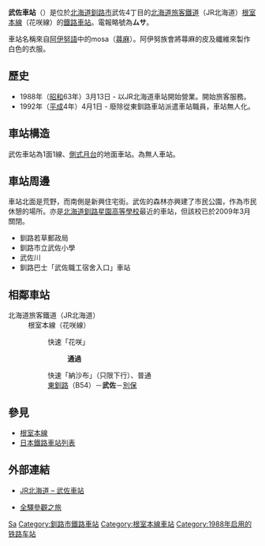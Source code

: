 {{noteTA
|T=zh-tw:武佐車站 (北海道);zh-hk:武佐站 (北海道);
|1=zh-tw:武佐車站;zh-hk:武佐站;
|2=zh-tw:東釧路車站;zh-hk:東釧路站;
|3=zh-tw:別保車站;zh-hk:別保站;
}}
{{日本車站資訊
|公司色 = #2cb431
|文字色 = 
|站名 = 武佐車站
|圖片 = JR Musa sta 002.jpg
|pxl = 240px
|圖片說明 = 月臺
|日文原名 = 武佐
|平假名 = むさ
|羅馬拼音 = Musa
|副站名 = 
|前一站 = B54 [[東釧路車站|東釧路]]
|前一站距離 = 1.2
|後一站距離 = 4.5
|後一站 = [[別保車站|別保]]
|電報略號 = 
|車站編號 = 
|停站路線數 = 
|所屬公司 = [[File:JR_logo_(hokkaido).svg|23px]][[北海道旅客鐵道|北海道旅客鐵道]]（JR北海道）
|所屬路線 = [[根室本線|根室本線]]（花咲線）
|距離 = 312.5
|起點站 = [[瀧川車站|瀧川]]
|所在地 = [[北海道|北海道]][[釧路市|釧路市]]武佐4丁目
|車站構造 = 地面車站
|月台配置 = 1面1線
|啟用年月日 = 1988年（[[昭和|昭和]]63年）3月13日
|廢站年月日 = 
|乘客人數 = 13
|上下車人次 = 
|統計年度 = 2012年
|轉車 = 
|備註 = 無人車站
|全寬備註 = 
}}

'''武佐車站'''（{{jpn|j=武佐駅|hg=むさえき|rm=Musa eki|f=y}}）是位於[[北海道|北海道]][[釧路市|釧路市]]武佐4丁目的[[北海道旅客鐵道|北海道旅客鐵道]]（JR北海道）[[根室本線|根室本線]]（花咲線）的[[鐵路車站|鐵路車站]]。電報略號為'''ムサ'''。

車站名稱來自[[阿伊努語|阿伊努語]]中的mosa（[[咬人貓|蕁麻]]）。阿伊努族會將蕁麻的皮及纖維來製作白色的衣服。

== 歷史 ==
* 1988年（[[昭和|昭和]]63年）3月13日 - 以JR北海道車站開始營業。開始旅客服務。
* 1992年（[[平成|平成]]4年）4月1日 - 廢除從東釧路車站派遣車站職員，車站無人化。

== 車站構造 ==
武佐車站為1面1線、[[側式月台|側式月台]]的地面車站。為無人車站。

== 車站周邊 ==
車站北面是荒野，而南側是新興住宅街。武佐的森林亦興建了市民公園，作為市民休憩的場所。亦是[[北海道釧路星園高等學校|北海道釧路星園高等學校]]最近的車站，但該校已於2009年3月關閉。
* 釧路若草郵政局
* 釧路市立武佐小學
* 武佐川
* 釧路巴士「武佐職工宿舍入口」車站

== 相鄰車站 ==
; 北海道旅客鐵道（JR北海道）
: 根室本線（花咲線）
:: 快速「花咲」
::: '''通過'''
:: 快速「納沙布」（只限下行）、普通
:: [[東釧路站|東釧路]]（B54）－'''武佐'''－[[別保站|別保]]

== 參見 ==
* [[根室本線|根室本線]]
* [[日本鐵路車站列表|日本鐵路車站列表]]

== 外部連結 ==
* {{ja}}[http://www.jrhokkaido.co.jp/network/station/station.html#4428 JR北海道 – 武佐車站] {{Wayback|url=http://www.jrhokkaido.co.jp/network/station/station.html#4428 |date=20190202042725 }}
* {{ja}}[http://www.tsuchibuta.com/jr-hokkaido/nemuroline/50musa/50musa.htm 全驛參觀之旅] {{Wayback|url=http://www.tsuchibuta.com/jr-hokkaido/nemuroline/50musa/50musa.htm |date=20160304195702 }}

{{根室本線3}}

{{Commonscat|Musa Station (Hokkaidō)}}
{{DEFAULTSORT:Musa}}
[[Category:日本鐵路車站_Mu|Sa]]
[[Category:釧路市鐵路車站|Category:釧路市鐵路車站]]
[[Category:根室本線車站|Category:根室本線車站]]
[[Category:1988年启用的铁路车站|Category:1988年启用的铁路车站]]